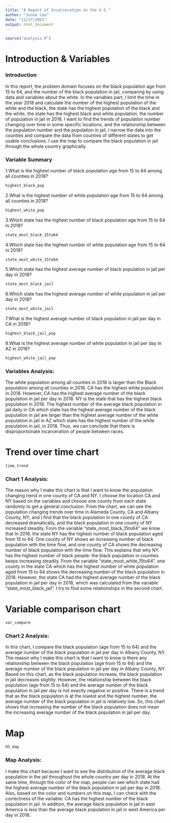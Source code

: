 ---
title: "A Report of Incarceration in the U.S."
author: "Junna Cao"
date: "11/17/2021"
output: html_document
---

```{r include=FALSE}
source("analysis.R")
```

# Introduction & Variables

### Introduction
In this report, the problem domain focuses on the black population age from 15 to 64, and the number of the black population in jail, comparing by using data and variables about the white. In the variables part, I limit the time in the year 2018 and calculate the number of the highest population of the white and the black, the state has the highest population of the black and the white, the state has the highest black and white population, the number of population in jail in 2018. I want to find the trends of population number changing over time in some specific locations, and the relationship between the population number and the population in jail. I narrow the data into the counties and compare the data from counties of different states to get usable conclusions. I use the map to compare the black population in jail through the whole country graphically.

### Variable Summary
1.What is the highest number of black population age from 15 to 64 among all counties in 2018?
```{r, echo = F}
highest_black_pop
```

2.What is the highest number of white population age from 15 to 64 among all counties in 2018?
```{r, echo = F}
highest_white_pop
```

3.Which state has the highest number of black population age from 15 to 64 in 2018?
```{r, echo = F}
state_most_black_15to64
```

4.Which state has the highest number of white population age from 15 to 64 in 2018?
```{r, echo = F}
state_most_white_15to64
```

5.Which state has the highest average number of black population in jail per day in 2018?
```{r, echo = F}
state_most_black_jail
```

6.Which state has the highest average number of white population in jail per day in 2018?
```{r, echo = F}
state_most_white_jail
```

7.What is the highest average number of black population in jail per day in CA in 2018?
```{r, echo = F}
highest_black_jail_pop
```

8.What is the highest average number of white population in jail per day in AZ in 2018?
```{r, echo = F}
highest_white_jail_pop
```

### Variables Analysis: 
The white population among all counties in 2018 is larger than the Black population among all counties in 2018. CA has the highest white population in 2018. However, CA has the highest average number of the black population in jail per day in 2018. NY is the state that has the highest black population in 2018. The highest number of the average black population in jail daily in CA which state has the highest average number of the black population in jail are larger than the highest average number of the white population in jail in AZ which state has the highest number of the white population in jail, in 2018. Thus, we can conclude that there is disproportionate incarceration of people between races.




# Trend over time chart

```{r echo=FALSE}
time_trend
```

### Chart 1 Analysis:
The reason why I make this chart is that I want to know the population changing trend in one county of CA and NY. I choose the location CA and NY based on the variables and choose one county from each state randomly to get a general conclusion. From the chart, we can see the population changing trends over time in Alameda County, CA and Albany County, NY, and I find that the black population in one county of CA decreased dramatically, and the black population in one county of NY increased steadily. From the variable "state_most_black_15to64" we know that In 2018, the state NY has the highest number of black population aged from 15 to 64. One county of NY shows an increasing number of black population with the time flow, and one county of CA shows the decreasing number of black population with the time flow. This explains that why NY has the highest number of black people: the black population in counties keeps increasing steadily. From the variable "state_most_white_15to64", one county in the state CA which has the highest number of white population aged from 15 to 64 shows the decreasing number of the black population in 2018. However, the state CA had the highest average number of the black population in jail per day in 2018, which was calculated from the variable "state_most_black_jail". I try to find some relationships in the second chart.



# Variable comparison chart

```{r echo=FALSE}
var_compare
```

### Chart 2 Analysis:
In this chart, I compare the black population (age from 15 to 64) and the average number of the black population in jail per day in Albany County, NY. The reason why I make this chart is that I want to know is there any relationship between the black population (age from 15 to 64) and the average number of the black population in jail per day in Albany County, NY. Based on this chart, as the black population increase, the black population in jail decreases slightly. However, the relationship between the black population (age from 15 to 64) and the average number of the black population in jail per day is not exactly negative or positive. There is a trend that as the black population is at the lowest and the highest number, the average number of the black population in jail is relatively low. So, this chart shows that increasing the number of the black population does not mean the increasing average number of the black population in jail per day. 



# Map
```{r echo=FALSE}
US_map
```

### Map Analysis:
I make this chart because I want to see the distribution of the average black population in the jail throughout the whole country per day in 2018. At the same time, through the color of the map, people can see which state had the highest average number of the black population in jail per day in 2018. Also, based on the color and numbers on this map, I can check with the correctness of the variable: CA has the highest number of the black population in jail. In addition, the average black population in jail in east America is less than the average black population in jail in west America per day in 2018.